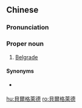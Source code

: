 ==Chinese==
{{zh-forms|s=贝尔格莱德|gloss=-}}

===Pronunciation===
{{zh-pron
|m=Bèi'ěrgéláidé
|c=bui3 ji5 gaak3 loi4 dak1
|mn=qz:Pòe-ní-kiak-lâi-tiak/xm:Pòe-ní-kek-lâi-tek/zz:Pòe-jíⁿ-kek-lâi-tek
|cat=pn
}}

===Proper noun===
{{zh-proper noun}}

# {{lb|zh|Mainland China}} [[Belgrade]] {{gloss|capital city of Serbia}}

====Synonyms====
* {{qualifier|Taiwan}} {{zh-l|貝爾格勒}}

[[hu:貝爾格萊德]]
[[ro:貝爾格萊德]]